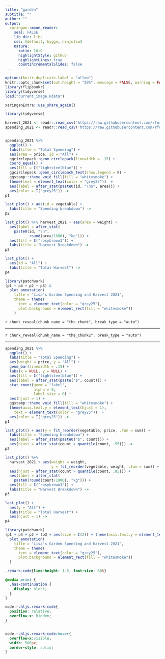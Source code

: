 ```yaml
---
title: "garden"
subtitle: ""
author: ""
output:
  xaringan::moon_reader:
    seal: FALSE
    lib_dir: libs
    css: [default, hygge, ninjutsu]
    nature:
      ratio: 16:9
      highlightStyle: github
      highlightLines: true
      countIncrementalSlides: false
---
```




```r
options(knitr.duplicate.label = "allow")
knitr::opts_chunk$set(out.height = "20%", message = FALSE, warning = FALSE, comment = "", cache = F)
library(flipbookr)
library(tidyverse)
load("current_image.Rdata")
```


```r
xaringanExtra::use_share_again()
```


```r
library(tidyverse)

harvest_2021 <- readr::read_csv('https://raw.githubusercontent.com/rfordatascience/tidytuesday/master/data/2024/2024-05-28/harvest_2021.csv')
spending_2021 <- readr::read_csv('https://raw.githubusercontent.com/rfordatascience/tidytuesday/master/data/2024/2024-05-28/spending_2021.csv')


spending_2021 %>% 
  ggplot() + 
  labs(title = "Total Spending") +
  aes(area = price, id = "All") + 
  ggcirclepack::geom_circlepack(linewidth = .15) + 
  coord_equal() + 
  aes(fill = I("lightsteelblue")) +
  ggcirclepack::geom_circlepack_text(show.legend = F) +
  ggstamp::theme_void_fill(fill = "whitesmoke") + 
  theme(text = element_text(color = "grey25"))  + 
  aes(label = after_stat(paste0(id, "\n$", area))) + 
  aes(color = I("grey25")) -> 
p1

last_plot() + aes(id = vegetable) + 
  labs(title = "Spending breakdown") ->
p2

last_plot() %+% harvest_2021 + aes(area = weight) + 
  aes(label = after_stat(
    paste0(id, "\n", 
           round(area/1000), "kg"))) +
  aes(fill = I("rosybrown3")) + 
  labs(title = "Harvest Breakdown") ->
p3

last_plot() +
  aes(id = "All") + 
  labs(title = "Total Harvest") ->
p4

library(patchwork)
(p1 + p4 + p2 + p3) &
  plot_annotation(
    title = "Lisa's Garden Spending and Harvest 2021", 
    theme = theme(
      text = element_text(color = "grey25"),
      plot.background = element_rect(fill = "whitesmoke"))
    )

```

`r chunk_reveal(chunk_name = "the_chunk", break_type = "auto")`


---


`r chunk_reveal(chunk_name = "the_chunk2", break_type = "auto")`

---

```r
spending_2021 %>% 
  ggplot() + 
  labs(title = "Total Spending") +
  aes(weight = price, y = "All") + 
  geom_bar(linewidth = .15) + 
  labs(x = NULL, y = NULL) +
  aes(fill = I("lightsteelblue")) +
  aes(label = after_stat(paste("$", count))) + 
  stat_count(geom = "label", 
             alpha = 0, 
             label.size = 0) +
  aes(hjust = 1) +
  ggstamp::theme_void_fill(fill = "whitesmoke") +
  theme(axis.text.y = element_text(hjust = 1), 
    text = element_text(color = "grey25"))  + 
  aes(color = I("grey25")) -> 
p1

last_plot() + aes(y = fct_reorder(vegetable, price, .fun = sum)) + 
  labs(title = "Spending breakdown") + 
  aes(label = after_stat(paste0("$", count))) +
  aes(hjust = after_stat(count > quantile(count, .55))) ->
p2

last_plot() %+% 
  harvest_2021 + aes(weight = weight, 
                     y = fct_reorder(vegetable, weight, .fun = sum)) + 
  aes(hjust = after_stat(count > quantile(count, .85))) +
  aes(label = after_stat(
    paste0(round(count/1000), "kg"))) +
  aes(fill = I("rosybrown3")) + 
  labs(title = "Harvest Breakdown") ->
p3

last_plot() +
  aes(y = "All") + 
  labs(title = "Total Harvest") + 
  aes(hjust = 1) ->
p4

library(patchwork)
(p1 + p4 + p2 + (p3 + aes(size = I(2)) + theme(axis.text.y = element_text(size = 4)))) &
  plot_annotation(
    title = "Lisa's Garden Spending and Harvest 2021", 
    theme = theme(
      text = element_text(color = "grey25"),
      plot.background = element_rect(fill = "whitesmoke")) 
  ) 

```





```css
.remark-code{line-height: 1.5; font-size: 60%}

@media print {
  .has-continuation {
    display: block;
  }
}

code.r.hljs.remark-code{
  position: relative;
  overflow-x: hidden;
}


code.r.hljs.remark-code:hover{
  overflow-x:visible;
  width: 500px;
  border-style: solid;
}
```

